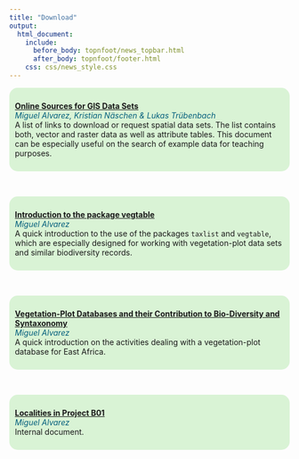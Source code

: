---
title: "Download"
output:
  html_document:
    include:
      before_body: topnfoot/news_topbar.html
      after_body: topnfoot/footer.html
    css: css/news_style.css
---

<div style="background-color: #d9f3d5; text-align: left; padding: 10px;
border-radius: 15px">
[**Online Sources for GIS Data Sets**](documents/GIS_Repositories.pdf)<br>
<font color="#045f7d">*Miguel Alvarez, Kristian N&auml;schen &amp; Lukas Tr&uuml;benbach*</font><br>
A list of links to download or request spatial data
sets. The list contains both, vector and raster data as well as attribute
tables. This document can be especially useful on the search of example data for
teaching purposes.
</div>

</br>

<div style="background-color: #d9f3d5; text-align: left; padding: 10px;
border-radius: 15px">
[**Introduction to the package
vegtable**](documents/workshops_freiburg_2017.html)<br>
<font color="#045f7d">*Miguel Alvarez*</font><br>
A quick introduction to the use of the packages `taxlist` and `vegtable`, which
are especially designed for working with vegetation-plot data sets and similar
biodiversity records.
</div>

</br>

<div style="background-color: #d9f3d5; text-align: left; padding: 10px;
border-radius: 15px">
[**Vegetation-Plot Databases and their Contribution to Bio-Diversity and Syntaxonomy**](documents/Presentation_ARBONETH.html)<br>
<font color="#045f7d">*Miguel Alvarez*</font><br>
A quick introduction on the activities dealing with a vegetation-plot database
for East Africa.
</div>

</br>

<div style="background-color: #d9f3d5; text-align: left; padding: 10px;
border-radius: 15px">
[**Localities in Project B01**](documents/d1_localities.html)<br>
<font color="#045f7d">*Miguel Alvarez*</font><br>
Internal document.
</div>
